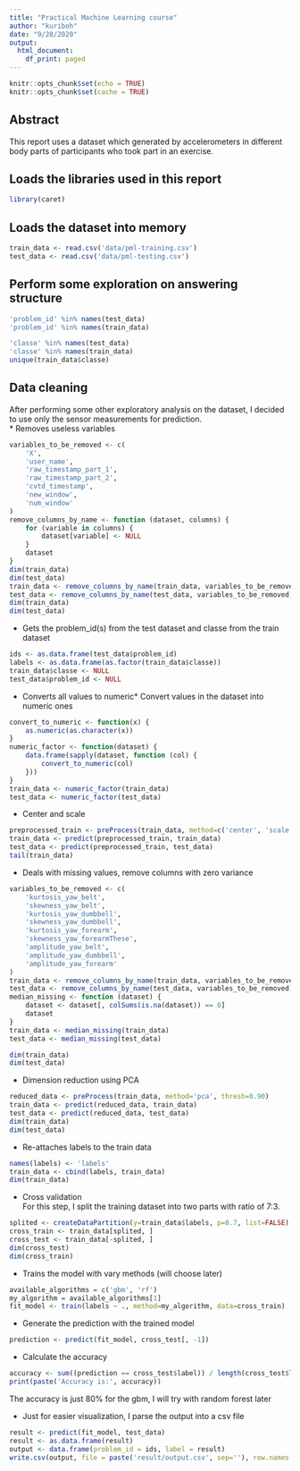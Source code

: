 ```yaml
---
title: "Practical Machine Learning course"
author: "kuriboh"
date: "9/28/2020"
output:
  html_document:
    df_print: paged
---
```


```r
knitr::opts_chunk$set(echo = TRUE)
knitr::opts_chunk$set(cache = TRUE)
```

## Abstract  
This report uses a dataset which generated by accelerometers in different body parts of participants who took part in an exercise.  
  
## Loads the libraries used in this report  
```r
library(caret)
```

## Loads the dataset into memory  
```r
train_data <- read.csv('data/pml-training.csv')
test_data <- read.csv('data/pml-testing.csv')
```  
  
## Perform some exploration on answering structure  
```r
'problem_id' %in% names(test_data)
'problem_id' %in% names(train_data)

'classe' %in% names(test_data)
'classe' %in% names(train_data)
unique(train_data$classe)
```
## Data cleaning  
After performing some other exploratory analysis on the dataset, I decided to use only the sensor measurements for prediction.  
* Removes useless variables  
```r
variables_to_be_removed <- c(
    'X',
    'user_name',
    'raw_timestamp_part_1',
    'raw_timestamp_part_2',
    'cvtd_timestamp',
    'new_window',
    'num_window'
)
remove_columns_by_name <- function (dataset, columns) {
    for (variable in columns) {
        dataset[variable] <- NULL
    }
    dataset
}
dim(train_data)
dim(test_data)
train_data <- remove_columns_by_name(train_data, variables_to_be_removed)
test_data <- remove_columns_by_name(test_data, variables_to_be_removed)
dim(train_data)
dim(test_data)
```
  
* Gets the problem_id(s) from the test dataset and classe from the train dataset  
```r
ids <- as.data.frame(test_data$problem_id)
labels <- as.data.frame(as.factor(train_data$classe))
train_data$classe <- NULL
test_data$problem_id <- NULL
```
  
* Converts all values to numeric* Convert values in the dataset into numeric ones  
```r
convert_to_numeric <- function(x) {
    as.numeric(as.character(x))
}
numeric_factor <- function(dataset) {
    data.frame(sapply(dataset, function (col) {
        convert_to_numeric(col)
    }))
}
train_data <- numeric_factor(train_data)
test_data <- numeric_factor(test_data)
```
  
* Center and scale  
```r
preprocessed_train <- preProcess(train_data, method=c('center', 'scale'))
train_data <- predict(preprocessed_train, train_data)
test_data <- predict(preprocessed_train, test_data)
tail(train_data)
```
  
* Deals with missing values, remove columns with zero variance  
```r
variables_to_be_removed <- c(
    'kurtosis_yaw_belt',
    'skewness_yaw_belt',
    'kurtosis_yaw_dumbbell',
    'skewness_yaw_dumbbell',
    'kurtosis_yaw_forearm',
    'skewness_yaw_forearmThese',
    'amplitude_yaw_belt',
    'amplitude_yaw_dumbbell',
    'amplitude_yaw_forearm'
)
train_data <- remove_columns_by_name(train_data, variables_to_be_removed)
test_data <- remove_columns_by_name(test_data, variables_to_be_removed)
median_missing <- function (dataset) {
    dataset <- dataset[, colSums(is.na(dataset)) == 0]
    dataset
}
train_data <- median_missing(train_data)
test_data <- median_missing(test_data)

dim(train_data)
dim(test_data)
```
  
* Dimension reduction using PCA  
```r
reduced_data <- preProcess(train_data, method='pca', thresh=0.90)
train_data <- predict(reduced_data, train_data)
test_data <- predict(reduced_data, test_data)
dim(train_data)
dim(test_data)
```
  
* Re-attaches labels to the train data  
```r
names(labels) <- 'labels'
train_data <- cbind(labels, train_data)
dim(train_data)
```
  
* Cross validation  
For this step, I split the training dataset into two parts with ratio of 7:3.  
```r
splited <- createDataPartition(y=train_data$labels, p=0.7, list=FALSE)
cross_train <- train_data[splited, ]
cross_test <- train_data[-splited, ]
dim(cross_test)
dim(cross_train)
```
  
* Trains the model with vary methods (will choose later)  
```r
available_algorithms = c('gbm', 'rf')
my_algorithm = available_algorithms[1]
fit_model <- train(labels ~ ., method=my_algorithm, data=cross_train)
```
  
* Generate the prediction with the trained model  
```r
prediction <- predict(fit_model, cross_test[, -1])
```
  
* Calculate the accuracy  
```r
accuracy <- sum((prediction == cross_test$label)) / length(cross_test$label)
print(paste('Accuracy is:', accuracy))
```
  
The accuracy is just 80% for the gbm, I will try with random forest later  
  
* Just for easier visualization, I parse the output into a csv file  
```r
result <- predict(fit_model, test_data)
result <- as.data.frame(result)
output <- data.frame(problem_id = ids, label = result)
write.csv(output, file = paste('result/output.csv', sep=''), row.names = FALSE)
```